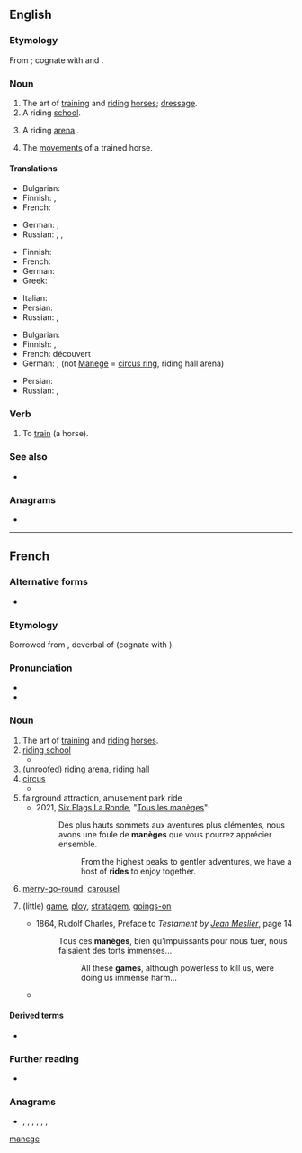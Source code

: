 {{also|manege|Manege|manége}}
==English==

===Etymology===
From {{bor|en|fr|manège}}; cognate with {{cog|fr|manier}} and {{cog|en|manage}}.

===Noun===
{{en-noun|~}}

# The art of [[train]]ing and [[ride|riding]] [[horse]]s; [[dressage]].
# A riding [[school]].
# {{lb|en|UK}} A riding [[arena]] {{gloss|enclosed, but usually unroofed area, in contradistinction to a [[riding hall]]}}.
# The [[movement]]s of a trained horse.

====Translations====
{{trans-top|art}}
* Bulgarian: {{t|bg|ездитно изкуство|n}}
* Finnish: {{t|fi|[[hevonen|hevosten]] [[koulutustaito|koulutus]]- [[ja]] [[ratsastustaito]]}}, {{t+|fi|dresyyri}}
* French: {{t+|fr|manège|m}}
{{trans-mid}}
* German: {{t|de|Dressierkunst|f}}, {{t|de|Reitkunst|f}}
* Russian: {{t|ru|[[иску́сство]] [[верхово́й]] [[езда|езды́]]|n}} {{qualifier|art of riding}}, {{t|ru|[[иску́сство]] [[дрессировка|дрессиро́вки]] [[лошадь|лошаде́й]]|n}} {{qualifier|art of training}}, {{t+|ru|мане́ж|m}}
{{trans-bottom}}

{{trans-top|school}}
* Finnish: {{t|fi|ratsastuskoulu}}
* French: {{t+|fr|manège|m}}
* German: {{t+|de|Reitschule|f}}
* Greek: {{t|el|σχολή ιππασίας|f|sc=Grek}}
{{trans-mid}}
* Italian: {{t+|it|maneggio|m}}
* Persian: {{t+|fa|مانژ|tr=mânež|sc=fa-Arab}}
* Russian: {{t|ru|[[шко́ла]] [[верхово́й]] [[езда|езды́]]|f}}, {{t+|ru|мане́ж|m}}
{{trans-bottom}}

{{trans-top|unroofed arena}}
* Bulgarian: {{t|bg|манеж|m}}
* Finnish: {{t|fi|ratsastuskenttä}}, {{t+|fi|kenttä}} {{q|1=note: {{m|fi|maneesi}} = (indoor) [[riding hall]]}}
* French: {{t+|fr|manège|m}} découvert
* German: {{t|de|Reitplatz}}, {{t|de|Reitbahn}} (not [[Manege]] = [[circus ring]], riding hall arena)
{{trans-mid}}
* Persian: {{t+|fa|مانژ|tr=mânež|sc=fa-Arab}}
* Russian: {{t+|ru|мане́ж|m}}, {{t+|ru|аре́на|f}}
{{trans-bottom}}

===Verb===
{{en-verb}}

# {{lb|en|transitive}} To [[train]] (a horse).

===See also===
* {{l|en|dressage}}

===Anagrams===
* {{anagrams|en|a=aeegmn|Meegan|menage|ménage}}

[[Category:English terms spelled with È|manege]]
{{c|en|Equestrianism}}

----

==French==

===Alternative forms===
* {{l|fr|manége}} {{lb|fr|obsolete}}

===Etymology===
Borrowed from {{bor|fr|it|maneggio}}, deverbal of {{m|it|maneggiare}} (cognate with {{cog|fr|manier}}).

===Pronunciation===
* {{fr-IPA}}
* {{audio|fr|LL-Q150 (fra)-DSwissK-manège.wav|Audio}}

===Noun===
{{fr-noun|m}}

# The art of [[training]] and [[riding]] [[horse]]s.
# [[riding school]]
#* {{RQ:Proust Temps|volume=4|chapter=2|passage=Quelquefois j'en voyais telle ou telle arrêtée sur la plage, sans agrément et que pourtant bien des coïncidences semblaient certifier être la même que j'avais été désespéré de ne pouvoir approcher au moment où elle sortait avec ses amies du '''manège''' ou de l'école de gymnastique.|t=Sometimes I saw some girl resting upon the beach, devoid of charm, and yet apparently identified by various features as one whom I had been in despair at not being able to approach at the moment when she emerged with her friends from the '''riding school''' or gymnasium.|translator=C. K. Scott Moncrieff}}
# (unroofed) [[riding arena]], [[riding hall]]
# [[circus]]
#* {{RQ:Proust Temps|volume=7|chapter=4|passage=Qui n'a vu un vieux maître de '''manège''' cardiaque faire toutes les acrobaties auxquelles on n'aurait pu croire que son coeur résisterait une minute?|t=We have all seen an old '''circus''' performer with a weak heart accomplish acrobatic tricks which no one would believe his heart could stand.|translator=C.K. Scott Moncrieff}}
# fairground attraction, amusement park ride
#* 2021, [[:w:La Ronde (amusement park)|Six Flags La Ronde]], "[https://www.laronde.com/larondefr/things-to-do/all-rides Tous les manèges]":
#*: Des plus hauts sommets aux aventures plus clémentes, nous avons une foule de '''manèges''' que vous pourrez apprécier ensemble.
#*:: From the highest peaks to gentler adventures, we have a host of '''rides''' to enjoy together. 
# {{lb|fr|specifically}} [[merry-go-round]], [[carousel]]
# {{lb|fr|figuratively}} (little) [[game]], [[ploy]], [[stratagem]], [[goings-on]]
#: {{syn|fr|jeu}}
#* 1864, Rudolf Charles, Preface to ''Testament by [[:w:Jean Meslier|Jean Meslier]]'', page 14
#*: Tous ces '''manèges''', bien qu'impuissants pour nous tuer, nous faisaient des torts immenses...
#*:: All these '''games''', although powerless to kill us, were doing us immense harm…
#* {{RQ:Proust Temps|volume=3|chapter=1|passage=Mais après trois jours, pour que le concierge ne pût se rendre compte de mon '''manège''', je m'en allai beaucoup plus loin, jusqu'à un point quelconque du parcours habituel de la duchesse.|t=But after the third day, so that the porter should not discover my '''stratagem''', I betook myself much farther afield, to some point upon the Duchess's usual route.|translator=C. K. Scott Moncrieff}}

====Derived terms====
* {{l|fr|manéger}}

===Further reading===
* {{R:TLFi}}

===Anagrams===
* {{l|fr|engame}}, {{l|fr|engamé}}, {{l|fr|magnée}}, {{l|fr|mangée}}, {{l|fr|Mégane}}, {{l|fr|ménage}}, {{l|fr|ménagé}}

{{C|fr|Amusement rides}}